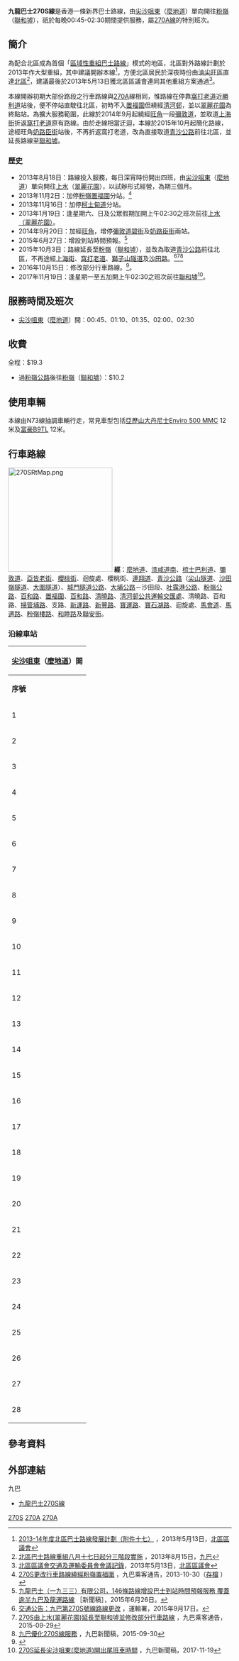 {{公共汽車路線資訊
| 代表圖像 = KMB270S_ATENU326.JPG
| 路線名稱 = 九龍巴士270S線
| 外文名稱 = KMB Route 270S
| 經營者 = 九龍巴士
|路線用車 = 由[[九龍巴士270A線|270A線]]抽調
| 全程行駛里程 = 41.8公里
| 全程行車時間 = 110分鐘
| 起點站 = [[尖沙咀東|尖沙咀東]]（[[麼地道|麼地道]]）
| 途經地點 = [[尖沙咀|尖沙咀]]、[[佐敦|佐敦]]、[[油麻地|油麻地]]、[[旺角|旺角]]、[[大角咀|大角咀]]、[[青沙公路|青沙公路]]、[[粉嶺南|粉嶺南]]、[[上水|上水]]、[[翠麗花園_(上水)|翠麗花園]]、[[馬適路|馬適路]]、[[聯和墟|聯和墟]]
| 終點站 = [[粉嶺|粉嶺]]（[[聯和墟|聯和墟]]）
| 起點站服務時間 = 每日：00:45、01:10、01:35、02:00、02:30
| 終點站服務時間 = 不提供回程
| 班次頻率 = 固定班次5班
| 服務時間以外替代路線 = [[九龍巴士270A線|九龍巴士270A線]]
| 全程收費 = $19.3
| 分段收費站點 = 過[[粉嶺公路|粉嶺公路]]後往[[粉嶺|粉嶺]]（[[聯和墟|聯和墟]]）：$10.2
}}

'''九龍巴士270S線'''是香港一條新界巴士路線，由[[尖沙咀東|尖沙咀東]]（[[麼地道|麼地道]]）單向開往[[粉嶺|粉嶺]]（[[聯和墟|聯和墟]]），祇於每晚00:45-02:30期間提供服務，屬[[九龍巴士270A線|270A線]]的特別班次。

==簡介==
為配合北區成為首個「[[北區區域性巴士路線重組|區域性重組巴士路線]]」模式的地區，北區對外路線計劃於2013年作大型重組，其中建議開辦本線<ref>[http://www.districtcouncils.gov.hk/north/doc/tc/committee_meetings_doc/ttc/n_ttc_2013_022_ch.pdf 2013-14年度北區巴士路線發展計劃（附件十七）] {{Wayback|url=http://www.districtcouncils.gov.hk/north/doc/tc/committee_meetings_doc/ttc/n_ttc_2013_022_ch.pdf |date=20130810071556 }}，2013年5月13日，[[北區區議會|北區區議會]]</ref>，方便北區居民於深夜時份由[[油尖旺區|油尖旺區]]直達[[北區_(香港)|北區]]<ref>[http://www.kmb.hk/tc/news/press/archives/news201308151905.html 北區巴士路線重組八月十七日起分三階段實施] {{Wayback|url=http://www.kmb.hk/tc/news/press/archives/news201308151905.html |date=20131009231839 }}，2013年8月15日，[[九巴|九巴]]</ref>，建議最後於2013年5月13日獲北區區議會連同其他重組方案通過<ref>[http://www.districtcouncils.gov.hk/north/doc/tc/committee_meetings_minutes/ttc/ttc_2012-2015_minutes_09_ch.pdf 北區區議會交通及運輸委員會會議記錄]{{dead link|date=2017年11月 |bot=InternetArchiveBot |fix-attempted=yes }}，2013年5月13日，[[北區區議會|北區區議會]]</ref>。

本線開辦初期大部份路段之行車路線與[[九龍巴士270A線|270A]]線相同，惟路線在停靠[[窩打老道|窩打老道]]近[[勝利道|勝利道]]站後，便不停站直駛往北區，初時不入[[置福圍|置福圍]]但繞經[[清河邨|清河邨]]，並以[[翠麗花園_(上水)|翠麗花園]]為終點站。為擴大服務範圍，此線於2014年9月起繞經[[旺角|旺角]]一段[[彌敦道|彌敦道]]，並取道[[上海街|上海街]]折返[[窩打老道|窩打老道]]原有路線。由於走線相當迂迴，本線於2015年10月起簡化路線，途經旺角[[奶路臣街|奶路臣街]]站後，不再折返窩打老道，改為直接取道[[青沙公路|青沙公路]]前往北區，並延長路線至[[聯和墟|聯和墟]]。

===歷史===
*2013年8月18日：路線投入服務，每日深宵時份開出四班，由[[尖沙咀東|尖沙咀東]]（[[麼地道|麼地道]]）單向開往[[上水|上水]]（[[翠麗花園_(上水)|翠麗花園]]），以試辦形式經營，為期三個月。
*2013年11月2日：加停[[置福圍|粉嶺置福圍]]分站。<ref>[http://www.kmb.hk/loadImage.php?page=1383138006_8676_0.jpg 270S更改行車路線繞經粉嶺置福圍] {{Wayback|url=http://www.kmb.hk/loadImage.php?page=1383138006_8676_0.jpg |date=20201204091310 }}，九巴乘客通告，2013-10-30（[http://www.peeep.us/acc145f5 存檔] {{Wayback|url=http://www.peeep.us/acc145f5 |date=20131106100013 }}）</ref>
*2013年11月16日：加停[[柯士甸道|柯士甸道]]分站。
*2013年1月19日：逢星期六、日及公眾假期加開上午02:30之班次前往[[翠麗花園_(上水)|上水（翠麗花園）]]。
*2014年9月20日：加經[[旺角|旺角]]，增停[[彌敦道|彌敦道]][[碧街|碧街]]及[[奶路臣街|奶路臣街]]兩站。
*2015年6月27日：增設到站時間預報。<ref>[http://www.kmb.hk/tc/news/press/archives/news201506262242.html 九龍巴士（一九三三）有限公司，146條路線增設巴士到站時間預報服務 覆蓋逾半九巴及龍運路線] {{Wayback|url=http://www.kmb.hk/tc/news/press/archives/news201506262242.html |date=20201106000042 }}［新聞稿］，2015年6月26日。</ref>
*2015年10月3日：路線延長至[[粉嶺|粉嶺]]（[[聯和墟|聯和墟]]），並改為取道[[青沙公路|青沙公路]]前往北區，不再途經[[上海街|上海街]]、[[窩打老道|窩打老道]]、[[獅子山隧道|獅子山隧道]]及[[沙田路_(香港)|沙田路]]。<ref>[http://www.td.gov.hk/tc/traffic_notices/index_id_43340.html 交通公告：九巴第270S號線路線更改] {{Wayback|url=http://www.td.gov.hk/tc/traffic_notices/index_id_43340.html |date=20150917120817 }}，運輸署，2015年9月17日。</ref><ref>[http://www.kmb.hk/loadImage.php?page=1443509671_1987_0.jpg 270S由上水(翠麗花園)延長至聯和墟並修改部分行車路線] {{Wayback|url=http://www.kmb.hk/loadImage.php?page=1443509671_1987_0.jpg |date=20150929161653 }}，九巴乘客通告，2015-09-29</ref><ref>[http://www.kmb.hk/tc/news/press/archives/news201509302281.html 九巴優化270S線服務] {{Wayback|url=http://www.kmb.hk/tc/news/press/archives/news201509302281.html |date=20150930130145 }}，九巴新聞稿，2015-09-30</ref>
*2016年10月15日：修改部分行車路線。<ref>{{Cite web |url=http://search.kmb.hk/KMBWebSite/AnnouncementPicture.ashx?url=1476169134_4383_0.jpg |title=存档副本 |access-date=2016-10-16 |archive-url=https://web.archive.org/web/20161018204702/http://search.kmb.hk/KMBWebSite/AnnouncementPicture.ashx?url=1476169134_4383_0.jpg |archive-date=2016-10-18 |dead-url=yes }}</ref>。
*2017年11月19日：逢星期一至五加開上午02:30之班次前往[[聯和墟|聯和墟]]<ref>[http://search.kmb.hk/KMBWebSite/AnnouncementPicture.ashx?url=1510557528_4447_0.pdf 270S延長尖沙咀東(麼地道)開出尾班車時間] {{Wayback|url=http://search.kmb.hk/KMBWebSite/AnnouncementPicture.ashx?url=1510557528_4447_0.pdf |date=20201206043025 }}，九巴新聞稿，2017-11-19</ref>。

==服務時間及班次==
*[[尖沙咀東|尖沙咀東]]（[[麼地道|麼地道]]）開：00:45、01:10、01:35、02:00、02:30

==收費==
全程：$19.3
*過[[粉嶺公路|粉嶺公路]]後往[[粉嶺|粉嶺]]（[[聯和墟|聯和墟]]）：$10.2
{{fare-remarks|KMB|fcs=Y}}

==使用車輛==
本線由N73線抽調車輛行走，常見車型包括[[亞歷山大丹尼士Enviro_500_MMC|亞歷山大丹尼士Enviro 500 MMC]] 12米及[[富豪B9TL|富豪B9TL]] 12米。

==行車路線==
[[File:270SRtMap.png|235px]]
'''經'''：[[麼地道|麼地道]]、[[漆咸道南|漆咸道南]]、[[梳士巴利道|梳士巴利道]]、[[彌敦道|彌敦道]]、[[亞皆老街|亞皆老街]]、[[櫻桃街|櫻桃街]]、迴旋處、櫻桃街、[[連翔道|連翔道]]、[[青沙公路|青沙公路]]（[[尖山隧道|尖山隧道]]、[[沙田嶺隧道|沙田嶺隧道]]、[[大圍隧道|大圍隧道]]）、[[城門隧道公路|城門隧道公路]]、[[大埔公路|大埔公路]]－沙田段、[[吐露港公路|吐露港公路]]、[[粉嶺公路|粉嶺公路]]、[[百和路|百和路]]、[[置福圍|置福圍]]、[[百和路|百和路]]、[[清曉路|清曉路]]、[[清河邨公共運輸交匯處|清河邨公共運輸交匯處]]、清曉路、百和路、[[掃管埔路|掃管埔路]]、支路、[[新運路|新運路]]、[[新豐路|新豐路]]、[[寶運路|寶運路]]、[[寶石湖路|寶石湖路]]、迴旋處、[[馬會道|馬會道]]、[[馬適路|馬適路]]、[[粉嶺樓路|粉嶺樓路]]、[[和睦路_(香港)|和睦路]]及[[聯安街|聯安街]]。

===沿線車站===
{|class="wikitable" style="text-align: center"
!colspan=3|[[尖沙咀東|尖沙咀東]]（[[麼地道|麼地道]]）開
|-
!'''序號'''!!'''車站名稱'''!!'''位置'''
|-
|1||[[尖沙咀東|尖沙咀東]]（[[麼地道|麼地道]]）巴士總站||[[尖沙咀東（麼地道）公共運輸交匯處|尖沙咀東（麼地道）公共運輸交匯處]]
|-	
|2||[[半島酒店|半島酒店]]（N1）||rowspan=8|[[彌敦道|彌敦道]]
|-
|3||[[九龍公園|九龍公園]]（N8）
|-
|4||[[柏麗購物大道|柏麗購物大道]]（N13）
|-
|5||[[柯士甸道|柯士甸道]]（N18）
|-
|6||[[寧波街|寧波街]]（N29）
|-
|7||[[文明里|文明里]]（N41）
|-
|8||[[碧街|碧街]]（N49）
|-
|9||[[奶路臣街|奶路臣街]]（N65）
|-
|10||[[旺角街市|旺角街市]]||[[亞皆老街|亞皆老街]]
|-
|11||[[銘基書院|銘基書院]]||[[櫻桃街|櫻桃街]]
{{Routemapbreak|colspan=3|[[連翔道|連翔道]]；{{SR|8}} [[青沙公路|青沙公路]]；{{SR|9}} [[城門隧道公路|城門隧道公路]]、{{TPR|沙田}}、[[吐露港公路|吐露港公路]]、[[粉嶺公路|粉嶺公路]]}}
|-
|12||[[花都廣場|花都廣場]]||rowspan=4|[[百和路|百和路]]
|-
|13||[[欣盛苑|欣盛苑]]
|-
|14||[[蓬瀛仙館|蓬瀛仙館]]（D2）
|-
|15||[[基新中學|基新中學]]
|-
|16||粉嶺置福圍||[[置福圍|置福圍]]
|-
|17||[[嘉盛苑|嘉盛苑]]||rowspan=2|百和路
|-
|18||[[華慧園|華慧園]]
|-
|19||[[清河邨|清河邨]]||[[清河邨公共運輸交匯處|清河邨公共運輸交匯處]]
|-
|20||[[上水站_(香港)|上水站]]||[[新運路|新運路]]
|-
|21||[[香港郵政局列表#北區|石湖墟郵政局]]||[[新豐路|新豐路]]
|-
|22||[[上水圍|上水圍]]||[[寶石湖路|寶石湖路]]
|-
|23||[[翠麗花園_(上水)|翠麗花園]]||rowspan=3|[[馬會道|馬會道]]
|-
|24||[[北區運動場|北區運動場]]
|-
|25||[[天平邨|天平邨]]天明樓
|-
|26||[[皇府山|皇府山]]||[[馬適路|馬適路]]
|-
|27||[[上水宣道小學|上水宣道小學]]||[[和睦路_(香港)|和睦路]]
|-
|28||colspan=2|[[聯和墟巴士總站|聯和墟巴士總站]]
|}

==參考資料==
{{reflist}}

==外部連結==
;九巴
*[http://www.kmb.hk/tc/services/search.html?busno=270S 九龍巴士270S線] {{Wayback|url=http://www.kmb.hk/tc/services/search.html?busno=270S |date=20160604114227 }}

{{油尖旺區巴士路線列表}}
{{北區巴士路線列表}}
{{尖山隧道及沙田嶺隧道巴士路線|270S}}
{{香港通宵巴士路線列表}}

[[Category:九龍巴士路線|270S]]
[[Category:油尖旺區巴士路線|270A]]
[[Category:香港北區巴士路線|270A]]